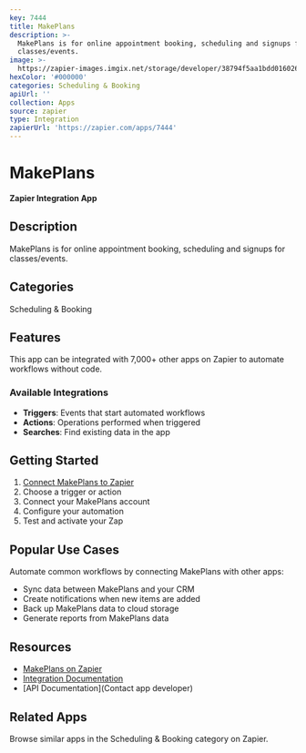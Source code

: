 ```yaml
---
key: 7444
title: MakePlans
description: >-
  MakePlans is for online appointment booking, scheduling and signups for
  classes/events.
image: >-
  https://zapier-images.imgix.net/storage/developer/38794f5aa1bdd01602637174c9af85a8.png?auto=format%2Ccompress&ixlib=python-3.0.0&q=50
hexColor: '#000000'
categories: Scheduling & Booking
apiUrl: ''
collection: Apps
source: zapier
type: Integration
zapierUrl: 'https://zapier.com/apps/7444'
---
```

# MakePlans

**Zapier Integration App**

## Description

MakePlans is for online appointment booking, scheduling and signups for classes/events.

## Categories

Scheduling & Booking

## Features

This app can be integrated with 7,000+ other apps on Zapier to automate workflows without code.

### Available Integrations

- **Triggers**: Events that start automated workflows
- **Actions**: Operations performed when triggered
- **Searches**: Find existing data in the app

## Getting Started

1. [Connect MakePlans to Zapier](https://zapier.com/apps/7444)
2. Choose a trigger or action
3. Connect your MakePlans account
4. Configure your automation
5. Test and activate your Zap

## Popular Use Cases

Automate common workflows by connecting MakePlans with other apps:

- Sync data between MakePlans and your CRM
- Create notifications when new items are added
- Back up MakePlans data to cloud storage
- Generate reports from MakePlans data

## Resources

- [MakePlans on Zapier](https://zapier.com/apps/7444)
- [Integration Documentation](https://zapier.com/apps/7444/integrations)
- [API Documentation](Contact app developer)

## Related Apps

Browse similar apps in the Scheduling & Booking category on Zapier.
